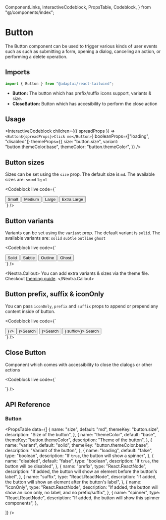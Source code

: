   ComponentLinks,
  InteractiveCodeblock,
  PropsTable,
  Codeblock,
} from "@/components/index";

# Button

The Button component can be used to trigger various kinds of user events such as
such as submitting a form, opening a dialog, canceling an action, or performing
a delete operation.

<ComponentLinks github="button" theme="button" story="primitives-button" />

## Imports

```jsx
import { Button } from "@adaptui/react-tailwind";
```

- **Button:** The button which has prefix/suffix icons support, variants & size.
- **CloseButton:** Button which has accesibility to perform the close action

## Usage

<InteractiveCodeblock
  children={({ spreadProps }) => `<Button${spreadProps}>Click me</Button>`}
  booleanProps={["loading", "disabled"]}
  themeProps={{
    size: "button.size",
    variant: "button.themeColor.base",
    themeColor: "button.themeColor",
  }}
/>

## Button sizes

Sizes can be set using the `size` prop. The default size is `md`. The available
sizes are: `sm` `md` `lg` `xl`

<Codeblock
  live
  code={`
<div className="space-x-2">
  <Button size="sm">Small</Button>
  <Button size="md">Medium</Button>
  <Button size="lg">Large</Button>
  <Button size="xl">Extra Large</Button>
</div>
`}
/>

## Button variants

Variants can be set using the `variant` prop. The default variant is `solid`.
The available variants are: `solid` `subtle` `outline` `ghost`

<Codeblock
  live
  code={`
<div className="space-x-2">
  <Button variant="solid">Solid</Button>
  <Button variant="subtle">Subtle</Button>
  <Button variant="outline">Outline</Button>
  <Button variant="ghost">Ghost</Button>
</div>
`}
/>

<Nextra.Callout>
  You can add extra variants & sizes via the theme file. Checkout [theming
  guide](/docs/theming).
</Nextra.Callout>

## Button prefix, suffix & iconOnly

You can pass `iconOnly`, `prefix` and `suffix` props to append or prepend any
content inside of button.

<Codeblock
  live
  code={`
<div className="space-x-2">
  <Button iconOnly={<SlotIcon />} />
  <Button prefix={<SlotIcon />}>Search</Button>
  <Button suffix={<SlotIcon />}>Search</Button>
  <Button prefix={<SlotIcon />} suffix={<SlotIcon />}>
    Search
  </Button>
</div>
`}
/>

## Close Button

Component which comes with accessibility to close the dialogs or other actions

<Codeblock
  live
  code={`
<div className="space-y-2">
  <div className="space-x-2">
    <CloseButton size="sm" />
    <CloseButton size="md" />
    <CloseButton size="lg" />
    <CloseButton size="xl" />
  </div>
  <div className="space-x-2">
    <CloseButton variant="solid" />
    <CloseButton variant="subtle" />
    <CloseButton variant="outline" />
    <CloseButton variant="ghost" />
  </div>
</div>
`}
/>

## API Reference

### Button

<PropsTable
  data={[
    {
      name: "size",
      default: "md",
      themeKey: "button.size",
      description: "Size of the button",
    },
    {
      name: "themeColor",
      default: "base",
      themeKey: "button.themeColor",
      description: "Theme of the button",
    },
    {
      name: "variant",
      default: "solid",
      themeKey: "button.themeColor.base",
      description: "Variant of the button",
    },
    {
      name: "loading",
      default: "false",
      type: "boolean",
      description: "If `true`, the button will show a spinner",
    },
    {
      name: "disabled",
      default: "false",
      type: "boolean",
      description: "If `true`, the button will be disabled",
    },
    {
      name: "prefix",
      type: "React.ReactNode",
      description:
        "If added, the button will show an element before the button's label",
    },
    {
      name: "suffix",
      type: "React.ReactNode",
      description:
        "If added, the button will show an element after the button's label",
    },
    {
      name: "iconOnly",
      type: "React.ReactNode",
      description:
        "If added, the button will show an icon only, no label, and no prefix/suffix",
    },
    {
      name: "spinner",
      type: "React.ReactNode",
      description: "If added, the button will show this spinner components",
    },

]} />
